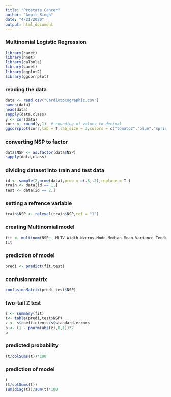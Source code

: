 ```yaml
---
title: "Prostate Cancer"
author: "Arpit Singh"
date: "4/21/2020"
output: html_document
---
```


### Multinomial Logistic Regression


```r
library(caret)
library(nnet)
library(caTools)
library(caret)
library(ggplot2)
library(ggcorrplot)
```

### reading the data 
```r
data <- read.csv("Cardiotocographic.csv")
names(data)
head(data)
sapply(data,class)
y <- cor(data)
corr <- round(y,1)  # rounding of values to decimal 
ggcorrplot(corr,lab = T,lab_size = 3,colors = c("tomato2","blue","springgreen2"),method = "square",type = "lower",hc.order = T,ggtheme = theme_bw())
```

### converting NSP  to factor
```r
data$NSP <- as.factor(data$NSP)
sapply(data,class)
```

### dividing dataset into train and test data
```r
id <- sample(2,nrow(data),prob = c(.8,.2),replace = T )
train <- data[id == 1,]
test <- data[id == 2,]
```


### setting a refrence variable 
```r
train$NSP <- relevel(train$NSP,ref = "1")
```


### creating Multinomial model
```r
fit <- multinom(NSP~.-MLTV-Width-Nzeros-Mode-Median-Mean-Variance-Tendency,train)
fit
```


### prediction of model
```r
predi <- predict(fit,test)
```

### confusionmatrix

```r
confusionMatrix(predi,test$NSP)
```

### two-tail Z test
```r
s <- summary(fit)
t<- table(predi,test$NSP)
z <- s$coefficients/s$standard.errors
p <- (1 - pnorm(abs(z),0,1))*2
p 
```


### predicted probability
```r
(t/colSums(t))*100
```


### prediction of model
```r
t
(t/colSums(t))
sum(diag(t))/sum(t)*100
```

